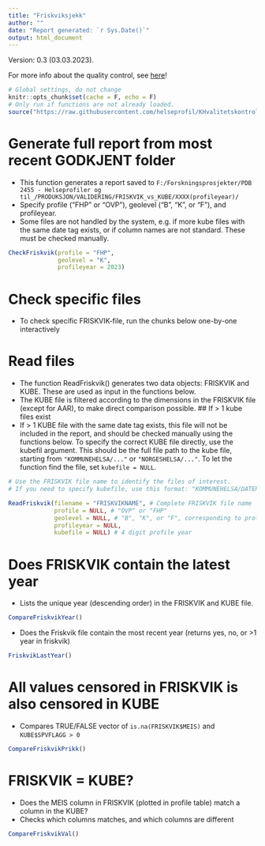 ```yaml
---
title: "Friskviksjekk"
author: ""
date: "Report generated: `r Sys.Date()`"
output: html_document
---
```

Version: 0.3 (03.03.2023). 

For more info about the quality control, see [here](https://github.com/helseprofil/KHvalitetskontroll)!
```r
# Global settings, do not change
knitr::opts_chunk$set(cache = F, echo = F)
# Only run if functions are not already loaded. 
source("https://raw.githubusercontent.com/helseprofil/KHvalitetskontroll/main/R/setup.R")
```

# Generate full report from most recent GODKJENT folder

- This function generates a report saved to `F:/Forskningsprosjekter/PDB 2455 - Helseprofiler og til_/PRODUKSJON/VALIDERING/FRISKVIK_vs_KUBE/XXXX(profileyear)/`
- Specify profile ("FHP" or "OVP"), geolevel ("B", "K", or "F"), and profileyear.
- Some files are not handled by the system, e.g. if more kube files with the same date tag exists, or if column names are not standard. These must be checked manually.

```r
CheckFriskvik(profile = "FHP",
              geolevel = "K",
              profileyear = 2023)
```

# Check specific files

- To check specific FRISKVIK-file, run the chunks below one-by-one interactively

# Read files

- The function ReadFriskvik() generates two data objects: FRISKVIK and KUBE. These are used as input in the functions below. 
- The KUBE file is filtered according to the dimensions in the FRISKVIK file (except for AAR), to make direct comparison possible. 
## If > 1 kube files exist
- If > 1 KUBE file with the same date tag exists, this file will not be included in the report, and should be checked manually using the functions below. To specify the correct KUBE file directly, use the kubefil argument. This should be the full file path to the kube file, starting from `"KOMMUNEHELSA/..."` or `"NORGESHELSA/..."`. To let the function find the file, set `kubefile = NULL`. 

```r
# Use the FRISKVIK file name to identify the files of interest.
# If you need to specify kubefile, use this format: "KOMMUNEHELSA/DATERT/csv/SVANGERROYK_GK_POSTPROSESS_2022-11-03-11-37.csv"

ReadFriskvik(filename = "FRISKVIKNAME", # Complete FRISKVIK file name
             profile = NULL, # "OVP" or "FHP"
             geolevel = NULL, # "B", "K", or "F", corresponding to profile geolevel
             profileyear = NULL,
             kubefile = NULL) # 4 digit profile year

```
# Does FRISKVIK contain the latest year

- Lists the unique year (descending order) in the FRISKVIK and KUBE file. 
```r
CompareFriskvikYear()
```

- Does the Friskvik file contain the most recent year (returns yes, no, or >1 year in friskvik)
```r
FriskvikLastYear()
```

# All values censored in FRISKVIK is also censored in KUBE

- Compares TRUE/FALSE vector of `is.na(FRISKVIK$MEIS)` and `KUBE$SPVFLAGG > 0`
```r
CompareFriskvikPrikk()
```

# FRISKVIK = KUBE?

- Does the MEIS column in FRISKVIK (plotted in profile table) match a column in the KUBE?
- Checks which columns matches, and which columns are different

```r
CompareFriskvikVal()
```

